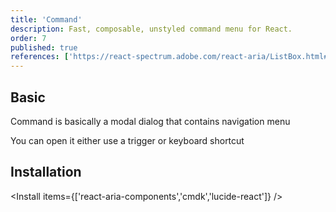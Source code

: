 ```yaml
---
title: 'Command'
description: Fast, composable, unstyled command menu for React.
order: 7
published: true
references: ['https://react-spectrum.adobe.com/react-aria/ListBox.html#props', 'https://cmdk.paco.me', 'https://lucide.dev/icons']
---
```


## Basic

Command is basically a modal dialog that contains navigation menu

You can open it either use a trigger or keyboard shortcut

<How toUse='collections/command-basic-demo' />

## Installation

<Install items={['react-aria-components','cmdk','lucide-react']} />

<SourceCode toShow='command' />
